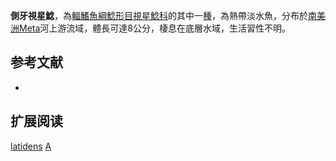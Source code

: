 {{Speciesbox
| name = 側牙視星鯰
| image = 
| image_width = 250px
| image_caption = 
| status = NE
| status_system = IUCN3.1
| genus = Astroblepus
| species = latidens
| authority = [[Eigenmann|Eigenmann]], 1918
| synonyms = 
}}

'''側牙視星鯰'''，為[[輻鰭魚綱|輻鰭魚綱]][[鯰形目|鯰形目]][[視星鯰科|視星鯰科]]的其中一[[種|種]]，為熱帶淡水魚，分布於[[南美洲|南美洲]]Meta河上游流域，體長可達8公分，棲息在底層水域，生活習性不明。

==参考文献==
*{{FishBase_species|genus=Astroblepus|species=latidens|year=2014|month=11}}

== 扩展阅读 ==
{{refbegin}}
{{wikispecies-inline|Astroblepus latidens|側牙視星鯰}}
{{refend}}
{{Taxonbar|from=Q5803323}}

[[Category:視星鯰屬|latidens]]
[[Category:1918年描述的魚類|A]]